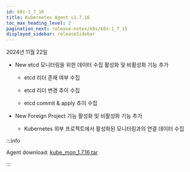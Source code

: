 ```yaml
---
id: k8s-1_7_16
title: Kubernetes Agent v1.7.16
toc_max_heading_level: 2
pagination_next: release-notes/k8s/k8s-1_7_15
displayed_sidebar: releaseSidebar
---
```


2024년 11월 22일

* <Status priority='1'>New</Status> etcd 모니터링을 위한 데이터 수집 활성화 및 비활성화 기능 추가

  * etcd 리더 존재 여부 수집

  * etcd 리더 변경 추이 수집

  * etcd commit & apply 추이 수집

* <Status priority='1'>New</Status> Foreign Project 기능 활성화 및 비활성화 기능 추가 

  * Kubernetes 외부 프로젝트에서 활성화된 모니터링과의 연결 데이터 수집


:::info

Agent download: [kube_mon_1.7.16.tar](https://repo.whatap.io/docker/kube_mon_1.7.16.tar)

:::